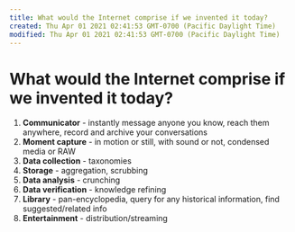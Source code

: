 ```yaml
---
title: What would the Internet comprise if we invented it today?
created: Thu Apr 01 2021 02:41:53 GMT-0700 (Pacific Daylight Time)
modified: Thu Apr 01 2021 02:41:53 GMT-0700 (Pacific Daylight Time)
---
```

# What would the Internet comprise if we invented it today?

1. **Communicator** - instantly message anyone you know, reach them anywhere, record and archive your conversations
2. **Moment capture** - in motion or still, with sound or not, condensed media or RAW
3. **Data collection** - taxonomies
4. **Storage** - aggregation, scrubbing
5. **Data analysis** - crunching
6. **Data verification** - knowledge refining
7. **Library** - pan-encyclopedia, query for any historical information, find suggested/related info
8. **Entertainment** - distribution/streaming
